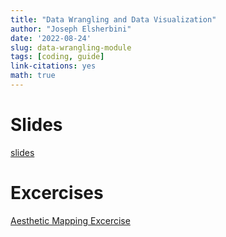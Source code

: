 ```yaml
---
title: "Data Wrangling and Data Visualization"
author: "Joseph Elsherbini"
date: '2022-08-24'
slug: data-wrangling-module
tags: [coding, guide]
link-citations: yes
math: true
---
```



# Slides

[slides](/modules/data-visualization-and-data-wrangling.html)

# Excercises

[Aesthetic Mapping Excercise](/exercises/aesthetic-mapping-exercise)